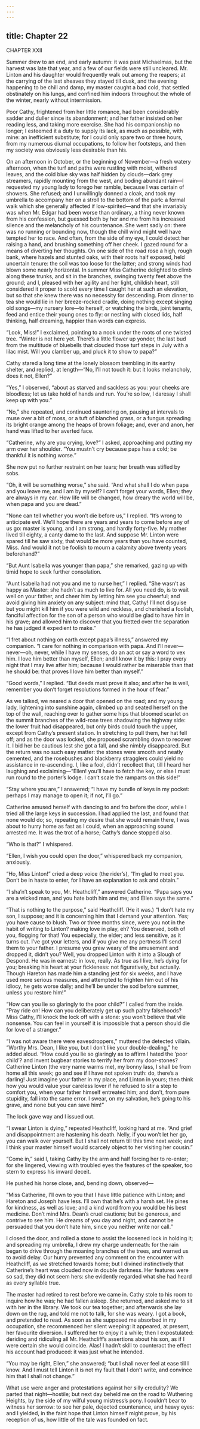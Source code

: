 ```yaml
---
---
---
```

title: Chapter 22
---

CHAPTER XXII

Summer drew to an end, and early autumn: it was past Michaelmas, but the harvest was late that year, and a few of our fields were still uncleared. Mr. Linton and his daughter would frequently walk out among the reapers; at the carrying of the last sheaves they stayed till dusk, and the evening happening to be chill and damp, my master caught a bad cold, that settled obstinately on his lungs, and confined him indoors throughout the whole of the winter, nearly without intermission.

Poor Cathy, frightened from her little romance, had been considerably sadder and duller since its abandonment; and her father insisted on her reading less, and taking more exercise. She had his companionship no longer; I esteemed it a duty to supply its lack, as much as possible, with mine: an inefficient substitute; for I could only spare two or three hours, from my numerous diurnal occupations, to follow her footsteps, and then my society was obviously less desirable than his.

On an afternoon in October, or the beginning of November—a fresh watery afternoon, when the turf and paths were rustling with moist, withered leaves, and the cold blue sky was half hidden by clouds—dark grey streamers, rapidly mounting from the west, and boding abundant rain—I requested my young lady to forego her ramble, because I was certain of showers. She refused; and I unwillingly donned a cloak, and took my umbrella to accompany her on a stroll to the bottom of the park: a formal walk which she generally affected if low-spirited—and that she invariably was when Mr. Edgar had been worse than ordinary, a thing never known from his confession, but guessed both by her and me from his increased silence and the melancholy of his countenance. She went sadly on: there was no running or bounding now, though the chill wind might well have tempted her to race. And often, from the side of my eye, I could detect her raising a hand, and brushing something off her cheek. I gazed round for a means of diverting her thoughts. On one side of the road rose a high, rough bank, where hazels and stunted oaks, with their roots half exposed, held uncertain tenure: the soil was too loose for the latter; and strong winds had blown some nearly horizontal. In summer Miss Catherine delighted to climb along these trunks, and sit in the branches, swinging twenty feet above the ground; and I, pleased with her agility and her light, childish heart, still considered it proper to scold every time I caught her at such an elevation, but so that she knew there was no necessity for descending. From dinner to tea she would lie in her breeze-rocked cradle, doing nothing except singing old songs—my nursery lore—to herself, or watching the birds, joint tenants, feed and entice their young ones to fly: or nestling with closed lids, half thinking, half dreaming, happier than words can express.

“Look, Miss!” I exclaimed, pointing to a nook under the roots of one twisted tree. “Winter is not here yet. There’s a little flower up yonder, the last bud from the multitude of bluebells that clouded those turf steps in July with a lilac mist. Will you clamber up, and pluck it to show to papa?”

Cathy stared a long time at the lonely blossom trembling in its earthy shelter, and replied, at length—“No, I’ll not touch it: but it looks melancholy, does it not, Ellen?”

“Yes,” I observed, “about as starved and sackless as you: your cheeks are bloodless; let us take hold of hands and run. You’re so low, I daresay I shall keep up with you.”

“No,” she repeated, and continued sauntering on, pausing at intervals to muse over a bit of moss, or a tuft of blanched grass, or a fungus spreading its bright orange among the heaps of brown foliage; and, ever and anon, her hand was lifted to her averted face.

“Catherine, why are you crying, love?” I asked, approaching and putting my arm over her shoulder. “You mustn’t cry because papa has a cold; be thankful it is nothing worse.”

She now put no further restraint on her tears; her breath was stifled by sobs.

“Oh, it will be something worse,” she said. “And what shall I do when papa and you leave me, and I am by myself? I can’t forget your words, Ellen; they are always in my ear. How life will be changed, how dreary the world will be, when papa and you are dead.”

“None can tell whether you won’t die before us,” I replied. “It’s wrong to anticipate evil. We’ll hope there are years and years to come before any of us go: master is young, and I am strong, and hardly forty-five. My mother lived till eighty, a canty dame to the last. And suppose Mr. Linton were spared till he saw sixty, that would be more years than you have counted, Miss. And would it not be foolish to mourn a calamity above twenty years beforehand?”

“But Aunt Isabella was younger than papa,” she remarked, gazing up with timid hope to seek further consolation.

“Aunt Isabella had not you and me to nurse her,” I replied. “She wasn’t as happy as Master: she hadn’t as much to live for. All you need do, is to wait well on your father, and cheer him by letting him see you cheerful; and avoid giving him anxiety on any subject: mind that, Cathy! I’ll not disguise but you might kill him if you were wild and reckless, and cherished a foolish, fanciful affection for the son of a person who would be glad to have him in his grave; and allowed him to discover that you fretted over the separation he has judged it expedient to make.”

“I fret about nothing on earth except papa’s illness,” answered my companion. “I care for nothing in comparison with papa. And I’ll never—never—oh, never, while I have my senses, do an act or say a word to vex him. I love him better than myself, Ellen; and I know it by this: I pray every night that I may live after him; because I would rather be miserable than that he should be: that proves I love him better than myself.”

“Good words,” I replied. “But deeds must prove it also; and after he is well, remember you don’t forget resolutions formed in the hour of fear.”

As we talked, we neared a door that opened on the road; and my young lady, lightening into sunshine again, climbed up and seated herself on the top of the wall, reaching over to gather some hips that bloomed scarlet on the summit branches of the wild-rose trees shadowing the highway side: the lower fruit had disappeared, but only birds could touch the upper, except from Cathy’s present station. In stretching to pull them, her hat fell off; and as the door was locked, she proposed scrambling down to recover it. I bid her be cautious lest she got a fall, and she nimbly disappeared. But the return was no such easy matter: the stones were smooth and neatly cemented, and the rosebushes and blackberry stragglers could yield no assistance in re-ascending. I, like a fool, didn’t recollect that, till I heard her laughing and exclaiming—“Ellen! you’ll have to fetch the key, or else I must run round to the porter’s lodge. I can’t scale the ramparts on this side!”

“Stay where you are,” I answered; “I have my bundle of keys in my pocket: perhaps I may manage to open it; if not, I’ll go.”

Catherine amused herself with dancing to and fro before the door, while I tried all the large keys in succession. I had applied the last, and found that none would do; so, repeating my desire that she would remain there, I was about to hurry home as fast as I could, when an approaching sound arrested me. It was the trot of a horse; Cathy’s dance stopped also.

“Who is that?” I whispered.

“Ellen, I wish you could open the door,” whispered back my companion, anxiously.

“Ho, Miss Linton!” cried a deep voice (the rider’s), “I’m glad to meet you. Don’t be in haste to enter, for I have an explanation to ask and obtain.”

“I sha’n’t speak to you, Mr. Heathcliff,” answered Catherine. “Papa says you are a wicked man, and you hate both him and me; and Ellen says the same.”

“That is nothing to the purpose,” said Heathcliff. (He it was.) “I don’t hate my son, I suppose; and it is concerning him that I demand your attention. Yes; you have cause to blush. Two or three months since, were you not in the habit of writing to Linton? making love in play, eh? You deserved, both of you, flogging for that! You especially, the elder; and less sensitive, as it turns out. I’ve got your letters, and if you give me any pertness I’ll send them to your father. I presume you grew weary of the amusement and dropped it, didn’t you? Well, you dropped Linton with it into a Slough of Despond. He was in earnest: in love, really. As true as I live, he’s dying for you; breaking his heart at your fickleness: not figuratively, but actually. Though Hareton has made him a standing jest for six weeks, and I have used more serious measures, and attempted to frighten him out of his idiocy, he gets worse daily; and he’ll be under the sod before summer, unless you restore him!”

“How can you lie so glaringly to the poor child?” I called from the inside. “Pray ride on! How can you deliberately get up such paltry falsehoods? Miss Cathy, I’ll knock the lock off with a stone: you won’t believe that vile nonsense. You can feel in yourself it is impossible that a person should die for love of a stranger.”

“I was not aware there were eavesdroppers,” muttered the detected villain. “Worthy Mrs. Dean, I like you, but I don’t like your double-dealing,” he added aloud. “How could you lie so glaringly as to affirm I hated the ‘poor child’? and invent bugbear stories to terrify her from my door-stones? Catherine Linton (the very name warms me), my bonny lass, I shall be from home all this week; go and see if I have not spoken truth: do, there’s a darling! Just imagine your father in my place, and Linton in yours; then think how you would value your careless lover if he refused to stir a step to comfort you, when your father himself entreated him; and don’t, from pure stupidity, fall into the same error. I swear, on my salvation, he’s going to his grave, and none but you can save him!”

The lock gave way and I issued out.

“I swear Linton is dying,” repeated Heathcliff, looking hard at me. “And grief and disappointment are hastening his death. Nelly, if you won’t let her go, you can walk over yourself. But I shall not return till this time next week; and I think your master himself would scarcely object to her visiting her cousin.”

“Come in,” said I, taking Cathy by the arm and half forcing her to re-enter; for she lingered, viewing with troubled eyes the features of the speaker, too stern to express his inward deceit.

He pushed his horse close, and, bending down, observed—

“Miss Catherine, I’ll own to you that I have little patience with Linton; and Hareton and Joseph have less. I’ll own that he’s with a harsh set. He pines for kindness, as well as love; and a kind word from you would be his best medicine. Don’t mind Mrs. Dean’s cruel cautions; but be generous, and contrive to see him. He dreams of you day and night, and cannot be persuaded that you don’t hate him, since you neither write nor call.”

I closed the door, and rolled a stone to assist the loosened lock in holding it; and spreading my umbrella, I drew my charge underneath: for the rain began to drive through the moaning branches of the trees, and warned us to avoid delay. Our hurry prevented any comment on the encounter with Heathcliff, as we stretched towards home; but I divined instinctively that Catherine’s heart was clouded now in double darkness. Her features were so sad, they did not seem hers: she evidently regarded what she had heard as every syllable true.

The master had retired to rest before we came in. Cathy stole to his room to inquire how he was; he had fallen asleep. She returned, and asked me to sit with her in the library. We took our tea together; and afterwards she lay down on the rug, and told me not to talk, for she was weary. I got a book, and pretended to read. As soon as she supposed me absorbed in my occupation, she recommenced her silent weeping: it appeared, at present, her favourite diversion. I suffered her to enjoy it a while; then I expostulated: deriding and ridiculing all Mr. Heathcliff’s assertions about his son, as if I were certain she would coincide. Alas! I hadn’t skill to counteract the effect his account had produced: it was just what he intended.

“You may be right, Ellen,” she answered; “but I shall never feel at ease till I know. And I must tell Linton it is not my fault that I don’t write, and convince him that I shall not change.”

What use were anger and protestations against her silly credulity? We parted that night—hostile; but next day beheld me on the road to Wuthering Heights, by the side of my wilful young mistress’s pony. I couldn’t bear to witness her sorrow: to see her pale, dejected countenance, and heavy eyes: and I yielded, in the faint hope that Linton himself might prove, by his reception of us, how little of the tale was founded on fact.
